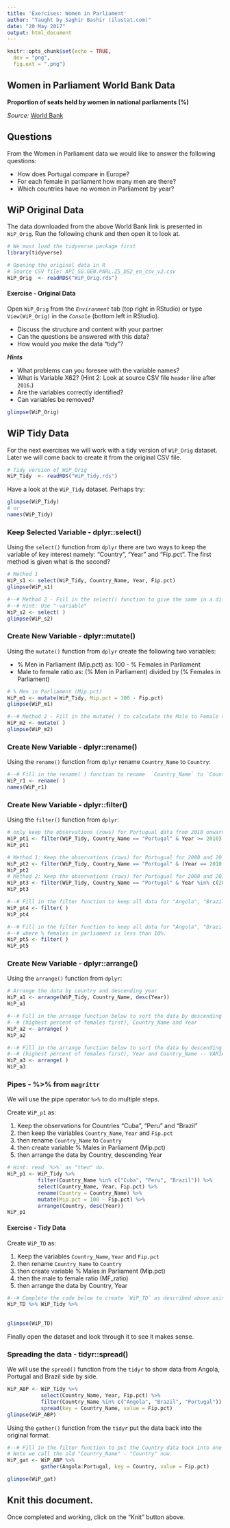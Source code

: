 ```yaml
---
title: 'Exercises: Women in Parliament'
author: "Taught by Saghir Bashir (ilustat.com)"
date: "20 May 2017"
output: html_document
---
```


```r
knitr::opts_chunk$set(echo = TRUE,
  dev = "png",
  fig.ext = ".png")
```

## Women in Parliament World Bank Data

**Proportion of seats held by women in national parliaments (%)**

*Source:* [World Bank](http://data.worldbank.org/indicator/SG.GEN.PARL.ZS)

## Questions

From the Women in Parliament data we would like to answer the following questions:

  - How does Portugal compare in Europe?
  - For each female in parliament how many men are there?
  - Which countries have no women in Parliament by year?






## WiP Original Data

The data downloaded from the above World Bank link is presented in `WiP_Orig`. Run the following
chunk and then open it to look at.

```r
# We must load the tidyverse package first
library(tidyverse)

# Opening the original data in R 
# Source CSV file: API_SG.GEN.PARL.ZS_DS2_en_csv_v2.csv
WiP_Orig  <- readRDS("WiP_Orig.rds")
```

#### Exercise - Original Data

Open `WiP_Orig` from the *`Environment`* tab (top right in RStudio) or type `View(WiP_Orig)` in the *`Console`* (bottom left in RStudio).

  - Discuss the structure and content with your partner
  - Can the questions be answered with this data?
  - How would you make the data “tidy”?

***Hints***

  - What problems can you foresee with the variable names?
  - What is Variable X62? (Hint 2: Look at source CSV file `header` line after `2016`.)
  - Are the variables correctly identified?
  - Can variables be removed?

```r
glimpse(WiP_Orig)
```






## WiP Tidy Data

For the next exercises we will work with a tidy version of `WiP_Orig` dataset. Later we will come back to create it from the original CSV file.

```r
# Tidy version of WiP_Orig
WiP_Tidy  <- readRDS("WiP_Tidy.rds")
```

Have a look at the `WiP_Tidy` dataset. Perhaps try:
```r
glimpse(WiP_Tidy)
# or
names(WiP_Tidy)
```

### Keep Selected Variable - dplyr::select()

Using the `select()` function from `dplyr` there are two ways to keep the variable of key interest namely: "Country", "Year" and "Fip.pct". The first method is given what is the second?
```r
# Method 1
WiP_s1 <- select(WiP_Tidy, Country_Name, Year, Fip.pct)
glimpse(WiP_s1)

#--# Method 2 - Fill in the select() function to give the same in a different way.
#--# Hint: Use "-variable"
WiP_s2 <- select( )
glimpse(WiP_s2)
```

### Create New Variable - dplyr::mutate()

Using the `mutate()` function from `dplyr` create the following two variables:

  - % Men in Parliament (Mip.pct) as: 100 - % Females in Parliament
  - Male to female ratio as: (% Men in Parliament) divided by (% Females in Parliament)

```r
# % Men in Parliament (Mip.pct)
WiP_m1 <- mutate(WiP_Tidy, Mip.pct = 100 - Fip.pct)
glimpse(WiP_m1)

#--# Method 2 - Fill in the mutate( ) to calculate the Male to Female ratio called `MF_ratio`
WiP_m2 <- mutate( )
glimpse(WiP_m2)
```

### Create New Variable - dplyr::rename()

Using the `rename()` function from `dplyr` rename  `Country_Name` to `Country`:
```r
#--# Fill in the rename( ) function to rename  `Country_Name` to `Country`
WiP_r1 <- rename( )  
names(WiP_r1)
```

### Create New Variable - dplyr::filter()

Using the `filter()` function from `dplyr`: 
```r
# only keep the observations (rows) for Portugual data from 2010 onwards
WiP_pt1 <- filter(WiP_Tidy, Country_Name == "Portugal" & Year >= 2010)
WiP_pt1

# Method 1: Keep the observations (rows) for Portugual for 2000 and 2016 
WiP_pt2 <- filter(WiP_Tidy, Country_Name == "Portugal" & (Year == 2010 | Year ==2016))
WiP_pt2
# Method 2: Keep the observations (rows) for Portugual for 2000 and 2016 
WiP_pt3 <- filter(WiP_Tidy, Country_Name == "Portugal" & Year %in% c(2000, 2016))
WiP_pt3

#--# Fill in the filter function to keep all data for "Angola", "Brazil" and "Portugal"
WiP_pt4 <- filter( )
WiP_pt4

#--# Fill in the filter function to keep all data for "Angola", "Brazil" and "Portugal"
#--# where % females in parliament is less than 10%.
WiP_pt5 <- filter( )
WiP_pt5
```

### Create New Variable - dplyr::arrange()

Using the `arrange()` function from `dplyr`: 

```r
# Arrange the data by country and descending year
WiP_a1 <- arrange(WiP_Tidy, Country_Name, desc(Year))
WiP_a1

#--# Fill in the arrange function below to sort the data by descending % females in parliament
#--# (highest percent of females first), Country_Name and Year
WiP_a2 <- arrange( )
WiP_a2

#--# Fill in the arrange function below to sort the data by descending % females in parliament
#--# (highest percent of females first), Year and Country_Name -- VARIABLE ORDER CHANGED from WiP_a2
WiP_a3 <- arrange( )
WiP_a3
```

### Pipes - %>% from `magrittr`

We will use the pipe operator `%>%` to do multiple steps.

Create `WiP_p1` as:

  1. Keep the observations for Countries "Cuba", "Peru" and "Brazil"
  2. then keep the variables `Country_Name`, `Year` and `Fip.pct`
  3. then rename `Country_Name` to `Country`
  4. then create variable % Males in Parliament (Mip.pct)
  5. then arrange the data by Country, descending Year

```r
# Hint: read `%>%` as "then" do.
WiP_p1 <- WiP_Tidy %>%
          filter(Country_Name %in% c("Cuba", "Peru", "Brazil")) %>%
          select(Country_Name, Year, Fip.pct) %>%
          rename(Country = Country_Name) %>%
          mutate(Mip.pct = 100 - Fip.pct) %>%
          arrange(Country, desc(Year))
WiP_p1
```




#### Exercise - Tidy Data

Create `WiP_TD` as:

  1. Keep the variables `Country_Name`, `Year` and `Fip.pct`
  2. then rename `Country_Name` to `Country`
  3. then create variable % Males in Parliament (Mip.pct)
  4. then the male to female ratio (MF_ratio)
  5. then arrange the data by Country, Year

```r
#--# Complete the code below to create `WiP_TD` as described above using `%>%` (pipe operator)
WiP_TD %>% WiP_Tidy %>%
  
  
glimpse(WiP_TD)
```

Finally open the dataset and look through it to see it makes sense.



### Spreading the data - tidyr::spread()

We will use the `spread()` function from the `tidyr` to show data from Angola, Portugal and Brazil
side by side.
```r
WiP_ABP <- WiP_Tidy %>%
           select(Country_Name, Year, Fip.pct) %>%
           filter(Country_Name %in% c("Angola", "Brazil", "Portugal")) %>%
           spread(key = Country_Name, value = Fip.pct)
glimpse(WiP_ABP)
```

Using the `gather()` function from the `tidyr` put the data back into the original format.
```r
#--# Fill in the filter function to put the Country data back into one column.
# Note we call the old "Country_Name" - "Country" now.
WiP_gat <- WiP_ABP %>%
           gather(Angola:Portugal, key = Country, value = Fip.pct)

glimpse(WiP_gat)
```





## Knit this document.

Once completed and working, click on the "Knit" button above. 

